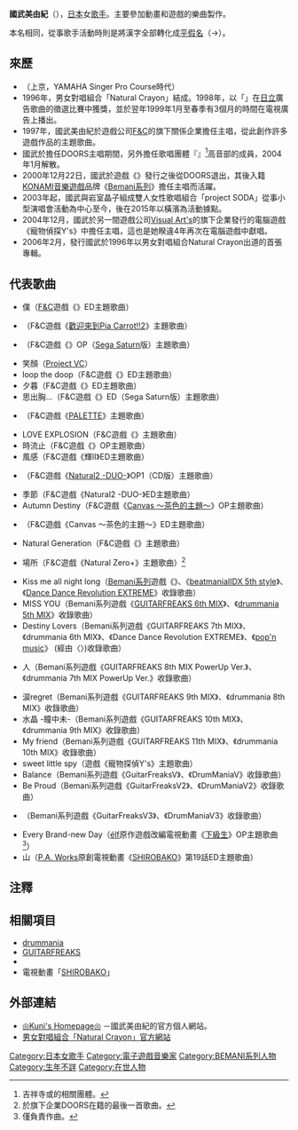 {{multiple issues|
{{Notability Unreferenced|time=2016-08-11T18:13:14+00:00}}
{{Primarysources|time=2016-08-11T18:13:14+00:00}}
{{unreferenced|time=2016-08-11T18:13:14+00:00}}
}}
{{japanese|japanese=くにたけ みゆき|kana=|romaji=Kunitake Miyuki}}
{{japanese|japanese=国武 美由紀|kana=くにたけ みゆき|romaji=Kunitake Miyuki}}
'''國武美由紀'''（{{lang-ja|くにたけ みゆき}}），[[日本|日本]]女[[歌手|歌手]]。主要參加動畫和遊戲的樂曲製作。

本名相同，從事歌手活動時則是將漢字全部轉化成[[平假名|平假名]]（'''{{lang|ja|国武 美由紀}}'''→'''{{lang|ja|くにたけ みゆき}}'''）。

== 來歷 ==
* （上京，YAMAHA Singer Pro Course時代）
* 1996年，男女對唱組合「Natural Crayon」結成。1998年，以「{{lang|ja|{{link-ja|日立之樹|日立の樹|この木なんの木}}}}」在[[日立製作所|日立]]廣告歌曲的徵選比賽中獲獎，並於翌年1999年1月至春季有3個月的時間在電視廣告上播出。
* 1997年，國武美由紀於遊戲公司[[F&C|F&C]]的旗下關係企業{{link-ja|DOORS|DOORS MUSIC ENTERTAINMENT}}擔任主唱，從此創作許多遊戲作品的主題歌曲。
* 國武於擔任DOORS主唱期間，另外擔任歌唱團體『{{lang|ja|[http://www.geocities.co.jp/MusicStar-Guitar/9688/ ザ·バッチリーズ]}}』<ref>吉祥寺{{lang|ja|バッチリーズ}}或{{lang|ja|ザ·バッチリーズ}}的相關團體。</ref>高音部的成員，2004年1月解散。
* 2000年12月22日，國武於遊戲《{{link-ja|Natural系列|Naturalシリーズ|Natural Zero+}}》發行之後從DOORS退出，其後入籍[[科樂美|KONAMI]][[音樂遊戲|音樂遊戲]]品牌《[[Bemani系列|Bemani系列]]》擔任主唱而活躍。
* 2003年起，國武與岩室晶子組成雙人女性歌唱組合「project SODA」從事小型演唱會活動為中心至今，後在2015年以橫濱為活動據點。
* 2004年12月，國武於另一間遊戲公司[[Visual_Art's|Visual Art's]]的旗下企業{{link-ja|AMEDEO|AMEDEO}}發行的電腦遊戲《寵物偵探Y's》中擔任主唱，這也是她睽違4年再次在電腦遊戲中獻唱。
* 2006年2月，發行國武於1996年以男女對唱組合Natural Crayon出道的首張專輯。

== 代表歌曲 ==
* 僕{{lang|ja|のひまわり}}（[[F&C|F&C]]遊戲《{{link-ja|Virtuacall|バーチャコール|Virtuacall 3}}》ED主題歌曲）
* {{lang|ja|アイスティー}}（F&C遊戲《[[歡迎來到Pia_Carrot!!系列|歡迎來到Pia Carrot!!2]]》主題歌曲）
* {{lang|ja|みつめていたい}}（F&C遊戲《{{lang|ja|{{link-ja|With You ～みつめていたい～|With You 〜みつめていたい〜}}}}》OP（[[世嘉土星|Sega Saturn]]版）主題歌曲）
* 笑顏{{lang|ja|でいこう}}（[[Project_VC|Project VC]]）
* loop the doop（F&C遊戲《{{link-ja|Virtuacall|バーチャコール|Virtuacall S}}》ED主題歌曲）
* 夕暮{{lang|ja|れのイエスタデイ}}（F&C遊戲《{{link-ja|同窗會 (遊戲)#同窗會 -Yesterday Once More-|同窓会 (ゲーム)#同窓会 -Yesterday Once More-|同窗會 Memorial Package}}》ED主題歌曲）
* 思{{lang|ja|い}}出{{lang|ja|は}}胸{{lang|ja|にそっと}}…（F&C遊戲《{{link-ja|同窗會 (遊戲)#同窗會 -Yesterday Once More-|同窓会 (ゲーム)#同窓会 -Yesterday Once More-|FRIENDS ～閃耀的青春～}}》ED（Sega Saturn版）主題歌曲）
* {{lang|ja|ハートのクッキー}}（F&C遊戲《[[PALETTE|PALETTE]]》主題歌曲）
* LOVE EXPLOSION（F&C遊戲《{{link-ja|Lipstick Adventure EX|リップスティックアドベンチャー}}》主題歌曲）
* 時{{lang|ja|の}}流{{lang|ja|れが}}止{{lang|ja|まって}}（F&C遊戲《{{lang|ja|{{link-ja|ロマンスは剣の輝きII|ロマンスは剣の輝きII}}}}》OP主題歌曲）
* 風{{lang|ja|を}}感{{lang|ja|じて}}（F&C遊戲《{{lang|ja|ロマンスは剣の}}輝{{lang|ja|き}}II》ED主題歌曲）
* {{lang|ja|せつない糸}}（F&C遊戲《[[Natural2_-DUO-|Natural2 -DUO-]]》OP1（CD版）主題歌曲）
* 季節{{lang|ja|をだきしめて}}（F&C遊戲《Natural2 -DUO-》ED主題歌曲）
* Autumn Destiny（F&C遊戲《[[Canvas_～茶色的主題～|Canvas ～茶色的主題～]]》OP主題歌曲）
* {{lang|ja|おもいで}}（F&C遊戲《Canvas ～茶色的主題～》ED主題歌曲）
* Natural Generation（F&C遊戲《{{link-ja|Natural系列|Naturalシリーズ|Natural Zero+}}》主題歌曲）
* {{lang|ja|はじまりとおわりの}}場所{{lang|ja|で}}（F&C遊戲《Natural Zero+》主題歌曲）<ref>於旗下企業DOORS在籍的最後一首歌曲。</ref>
* Kiss me all night long（[[Bemani系列|Bemani系列]]遊戲《{{link-ja|Dance Maniax|ダンスマニアックス|Dance Maniax 2nd Mix}}》、《[[狂熱節拍IIDX|beatmaniaIIDX 5th style]]》、《[[勁爆熱舞|Dance Dance Revolution EXTREME]]》收錄歌曲）
* MISS YOU（Bemani系列遊戲《[[吉他高手|GUITARFREAKS 6th MIX]]》、《[[狂熱鼓手系列|drummania 5th MIX]]》收錄歌曲）
* Destiny Lovers（Bemani系列遊戲《GUITARFREAKS 7th MIX》、《drummania 6th MIX》、《Dance Dance Revolution EXTREME》、《[[流行音樂_(遊戲)|pop'n music]]》 (經由〈{{link-ja|ee'MALL 2nd avenue|ee'MALL}}〉)收錄歌曲）
* {{lang|ja|スタアの恋}}人（Bemani系列遊戲《GUITARFREAKS 8th MIX PowerUp Ver.》、《drummania 7th MIX PowerUp Ver.》收錄歌曲）
* 涙{{lang|ja|の}}regret（Bemani系列遊戲《GUITARFREAKS 9th MIX》、《drummania 8th MIX》收錄歌曲）
* 水晶 -瞳{{lang|ja|の}}中{{lang|ja|の}}未{{lang|ja|来}}-（Bemani系列遊戲《GUITARFREAKS 10th MIX》、《drummania 9th MIX》收錄歌曲）
* My friend（Bemani系列遊戲《GUITARFREAKS 11th MIX》、《drummania 10th MIX》收錄歌曲）
* sweet little spy（遊戲《寵物探偵Y's》主題歌曲）
* Balance（Bemani系列遊戲《GuitarFreaksV》、《DrumManiaV》收錄歌曲）
* Be Proud（Bemani系列遊戲《GuitarFreaksV2》、《DrumManiaV2》收錄歌曲）
* {{lang|ja|エンジェルマジック}}（Bemani系列遊戲《GuitarFreaksV3》、《DrumManiaV3》收錄歌曲）
* Every Brand-new Day（[[élf|élf]]原作遊戲改編電視動畫《[[下級生|下級生]]》OP主題歌曲<ref>僅負責作曲。</ref>）
* 山{{lang|ja|はりねずみのアンデスチャッキー}}（[[P.A._Works|P.A. Works]]原創電視動畫《[[SHIROBAKO|SHIROBAKO]]》第19話ED主題歌曲）

== 注釋 ==
{{reflist}}

== 相關項目 ==
* [[狂熱鼓手系列|drummania]]
* [[吉他高手|GUITARFREAKS]]
* {{link-ja|泉陸奧彥|泉陸奥彦}}
* 電視動畫「[[SHIROBAKO|SHIROBAKO]]」

== 外部連結 ==
* [https://web.archive.org/web/20050204093639/http://www.geocities.jp/kunishp/ ◎Kuni's Homepage◎] {{ja icon}}－國武美由紀的官方個人網站。
* [http://naturalcrayon.com/ 男女對唱組合「Natural Crayon」官方網站]{{Wayback|url=http://naturalcrayon.com/ |date=20191019164608 }} {{ja icon}}

{{Normdaten}}
{{DEFAULTSORT:Kunitake Miyuki}}
[[Category:日本女歌手|Category:日本女歌手]]
[[Category:電子遊戲音樂家|Category:電子遊戲音樂家]]
[[Category:BEMANI系列人物|Category:BEMANI系列人物]]
[[Category:生年不詳|Category:生年不詳]]
[[Category:在世人物|Category:在世人物]]